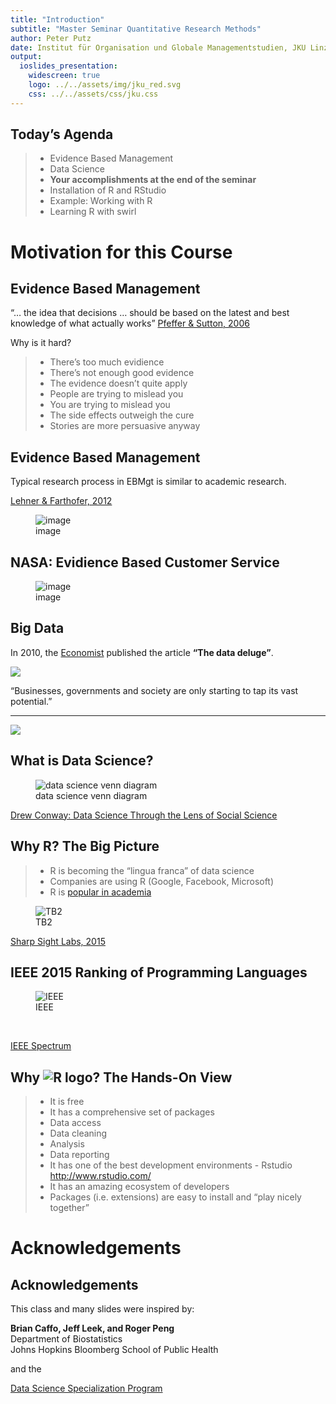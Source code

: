```yaml
---
title: "Introduction"
subtitle: "Master Seminar Quantitative Research Methods"
author: Peter Putz
date: Institut für Organisation und Globale Managementstudien, JKU Linz
output: 
  ioslides_presentation:
    widescreen: true
    logo: ../../assets/img/jku_red.svg
    css: ../../assets/css/jku.css
---
```



## Today's Agenda

>- Evidence Based Management
>- Data Science
>- <div class="red2">**Your accomplishments at the end of the seminar**</div>
>- Installation of R and RStudio
>- Example: Working with R
>- Learning R with swirl



# Motivation for this Course


## Evidence Based Management

"... the idea that decisions ... should be based on the latest and best knowledge of what actually works" [Pfeffer & Sutton, 2006](https://hbr.org/2006/01/evidence-based-management)

Why is it hard?

>- There's too much evidience
>- There's not enough good evidence
>- The evidence doesn't quite apply
>- People are trying to mislead you
>- You are trying to mislead you
>- The side effects outweigh the cure
>- Stories are more persuasive anyway


## Evidence Based Management

<div class="columns-2">

Typical research process in EBMgt is similar to academic research.

[Lehner & Farthofer, 2012](http://www.lindeverlag.at/titel-56-56/evidenzbasiertes_management-4741/)


![image](../../assets/img/01/vorgangsweise.png)
</div>




## NASA: Evidience Based Customer Service

![image](../../assets/img/01/pmt.png)



## Big Data {.flexbox .vcenter}

In 2010, the [Economist](http://www.economist.com/node/15579717) published the article **"The data deluge"**.

<div class="centered">
![](../../assets/img/01/data_deluge.jpg)
</div>

"Businesses, governments and society are only starting to tap its vast potential."



---
<div class="centered">
![](../../assets/img/01/hbr.png)
</div>




## What is Data Science?

<div class="centered">
![data science venn diagram](../../assets/img/01/venn.png)
</div>

[Drew Conway: Data Science Through the Lens of Social Science](http://www.drewconway.com/zia/?p=2378)



## Why R? The Big Picture {.build}

<div class="columns-2">
>- R is becoming the “lingua franca” of data science
>- Companies are using R (Google, Facebook, Microsoft)
>- R is [popular in academia](http://www.nature.com/news/programming-tools-adventures-with-r-1.16609)

![TB2](../../assets/img/01/TB2.jpg)
</div>

[Sharp Sight Labs, 2015](http://www.r-bloggers.com/why-you-should-learn-r-first-for-data-science/)




## IEEE 2015 Ranking of Programming Languages

![IEEE](../../assets/img/01/ieee_r.jpg)

<br>

[IEEE Spectrum](http://spectrum.ieee.org/computing/software/the-2015-top-ten-programming-languages)





## Why ![R logo](../../assets/img/01/Rlogo-2.png)? The Hands-On View

>- It is free
>- It has a comprehensive set of packages
    * Data access
    * Data cleaning
    * Analysis
    * Data reporting
>- It has one of the best development environments - Rstudio [http://www.rstudio.com/](http://www.rstudio.com/)
>- It has an amazing ecosystem of developers
>- Packages (i.e. extensions) are easy to install and "play nicely together"




   
# Acknowledgements

## Acknowledgements

<div class="centered">
This class and many slides were inspired by:

**Brian Caffo, Jeff Leek, and Roger Peng**   
Department of Biostatistics   
Johns Hopkins Bloomberg School of Public Health   

and the  

[ Data Science Specialization Program](https://www.coursera.org/specialization/jhudatascience/1?utm_medium=courseDescripTop)

</div>